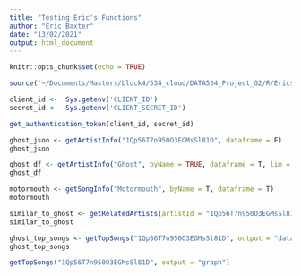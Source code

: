 ```yaml
---
title: "Testing Eric's Functions"
author: "Eric Baxter"
date: "13/02/2021"
output: html_document
---
```


```r
knitr::opts_chunk$set(echo = TRUE)
```

```r
source('~/Documents/Masters/block4/534_cloud/DATA534_Project_G2/R/EricsFunctions.R')
```

```r
client_id <-  Sys.getenv('CLIENT_ID')
secret_id <-  Sys.getenv('CLIENT_SECRET_ID')

get_authentication_token(client_id, secret_id)
```
```r
ghost_json <- getArtistInfo("1Qp56T7n950O3EGMsSl81D", dataframe = F)
ghost_json
```
```r
ghost_df <- getArtistInfo("Ghost", byName = TRUE, dataframe = T, lim = 7)
ghost_df
```

```r
motormouth <- getSongInfo("Motormouth", byName = T, dataframe = T)
motormouth
```

```r
similar_to_ghost <- getRelatedArtists(artistId = "1Qp56T7n950O3EGMsSl81D", dataframe = TRUE)
similar_to_ghost
```

```r
ghost_top_songs <- getTopSongs("1Qp56T7n950O3EGMsSl81D", output = "dataframe")
ghost_top_songs
```

```r
getTopSongs("1Qp56T7n950O3EGMsSl81D", output = "graph")
```

